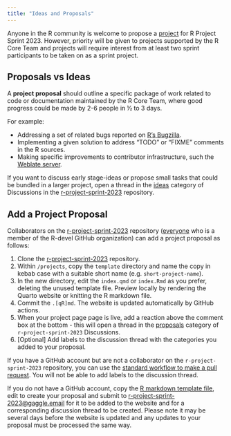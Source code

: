 ```yaml
---
title: "Ideas and Proposals"
---
```


Anyone in the R community is welcome to propose a [project](/projects) for R Project Sprint 2023. 
However, priority will be given to projects supported by the R Core Team and 
projects will require interest from at 
least two sprint participants to be taken on as a sprint project.

## Proposals vs Ideas

A **project proposal** should outline a specific package of work related to code 
or documentation maintained by the R Core Team, where good progress 
could be made by 2-6 people in ½ to 3 days. 

For example:

 - Addressing a set of related bugs reported on [R's Bugzilla](https://bugs.r-project.org/).
 - Implementing a given solution to address "TODO" or "FIXME" comments in the R sources.
 - Making specific improvements to contributor infrastructure, such the [Weblate server](https://translate.rx.studio/).

If you want to discuss early stage-ideas or propose small tasks that could be 
bundled in a larger project, open a thread in the [ideas](https://github.com/r-devel/r-project-sprint-2023/discussions/categories/ideas) 
category of Discussions in the [r-project-sprint-2023](https://github.com/r-devel/r-project-sprint-2023) repository.

## Add a Project Proposal

Collaborators on the [r-project-sprint-2023](https://github.com/r-devel/r-project-sprint-2023) repository ([everyone](https://github.com/orgs/r-devel/teams/everyone) who is a member of the R-devel GitHub organization) can add 
a project proposal as follows:

1. Clone the [r-project-sprint-2023](https://github.com/r-devel/r-project-sprint-2023) 
repository.
2. Within `/projects`, copy the `template` directory and name the copy in kebab case with a 
suitable short name (e.g. `short-project-name`).
3. In the new directory, edit the `index.qmd` or `index.Rmd` as you prefer, deleting the unused template 
file. Preview locally by rendering the Quarto website or knitting the R markdown file.
4. Commit the `.[qR]md`. The website is updated automatically by GitHub actions.
5. When your project page page is live, add a reaction above the comment box at the bottom - this will open a thread in the [proposals](https://github.com/r-devel/r-project-sprint-2023/discussions/categories/proposals) 
category of `r-project-sprint-2023` Discussions.
6. [Optional] Add labels to the discussion thread with the categories you added 
to your proposal.

If you have a GitHub account but are not a collaborator on the `r-project-sprint-2023` repository, you can use the 
[standard workflow to make a pull request](https://github.com/forwards/first-contributions). 
You will not be able to add labels to the discussion thread.

If you do not have a GitHub account, copy the [R markdown template file](https://github.com/r-devel/r-project-sprint-2023/projects/template/index.Rmd), 
edit to create your proposal and submit to [r-project-sprint-2023\@gaggle.email](mailto:r-project-sprint-2023@gaggle.email) 
for it to be added to the website and for a corresponding discussion thread to be created.
Please note it may be several days before the website is updated and any updates 
to your proposal must be processed the same way.


